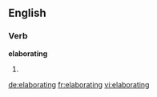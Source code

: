 
==English==

===Verb===
'''elaborating'''

# {{present participle of|[[elaborate]]}}

[[de:elaborating]]
[[fr:elaborating]]
[[vi:elaborating]]